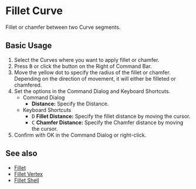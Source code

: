 
# Fillet Curve

<Reference shortcut="B" command="Fillet Curve" button="Right of Command Bar" buttonIcon='button-fillet' />

Fillet or chamfer between two Curve segments.

## Basic Usage

1. Select the Curves where you want to apply fillet or chamfer.
2. Press <kbd>B</kbd> or click the button <ButtonIcon type="button-fillet" /> on the Right of Command Bar.
3. Move the yellow dot to specify the radius of the fillet or chamfer. Depending on the direction of movement, it will either be filleted or chamfered.
4. Set the options in the Command Dialog and Keyboard Shortcuts.
   - <Kst>Command Dialog</Kst>
      - **Distance:** Specify the Distance.
   - <Kst>Keyboard Shortcuts</Kst>
      - <kbd>D</kbd> **Fillet Distance:** Specify the fillet distance by moving the cursor.
      - <kbd>C</kbd> **Chamfer Distance:** Specify the Chamfer distance by moving the cursor.
5. Confirm with OK in the Command Dialog or right-click.

<VideoPlayer fileName="fillet"/>

## See also
- [Fillet](fillet)
- [Fillet Vertex](fillet-vertex)
- [Fillet Shell](/solid/fillet-shell)